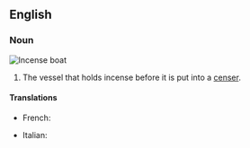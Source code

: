 ==English==

===Noun===
[[File:Museu Quinta das Cruzes, Funchal (8) - Oct 2010.jpg|thumb|Incense boat]]
{{en-noun|head=[[incense]] [[boat]]}}

# The vessel that holds incense before it is put into a [[censer]].

====Translations====
{{trans-top|vessel for incense}}
* French: {{t+|fr|navette}}
{{trans-mid}}
* Italian: {{t+|it|navicella|f}}
{{trans-bottom}}